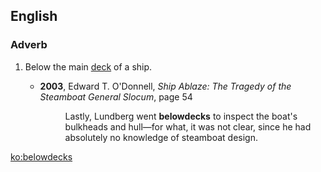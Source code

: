 ==English==

===Adverb===
{{en-adv|-}}
# {{lb|en|nautical}} Below the main [[deck]] of a ship.
#* '''2003''', Edward T. O'Donnell, ''Ship Ablaze: The Tragedy of the Steamboat General Slocum'', page 54
#*: Lastly, Lundberg went '''belowdecks''' to inspect the boat's bulkheads and hull—for what, it was not clear, since he had absolutely no knowledge of steamboat design.

[[ko:belowdecks]]